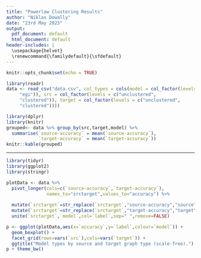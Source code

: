 ```yaml
---
title: "Powerlaw Clustering Results"
author: "Niklas Dewally"
date: "23rd May 2023"
output:
  pdf_document: default
  html_document: default
header-includes: | 
  \usepackage{helvet}
  \renewcommand{\familydefault}{\sfdefault}
---
```


```r
knitr::opts_chunk$set(echo = TRUE)
```

```r
library(readr)
data <- read_csv("data.csv", col_types = cols(model = col_factor(levels = c("triangle", 
     "egi")), src = col_factor(levels = c("unclustered", 
     "clustered")), target = col_factor(levels = c("unclustered", 
     "clustered"))))
```


```r
library(dplyr)
library(knitr)
grouped<- data %>% group_by(src,target,model) %>% 
  summarise(`source-accuracy` = mean(`source-accuracy`),
            `target-accuracy` = mean(`target-accuracy`))
knitr::kable(grouped)
```
* * * 

```r
library(tidyr)
library(ggplot2)
library(stringr)

plotData <- data %>%
  pivot_longer(cols=c(`source-accuracy`,`target-accuracy`),
               names_to="srctarget",values_to="accuracy") %>%
  
  mutate(`srctarget`=str_replace(`srctarget`,"source-accuracy","source")) %>%
  mutate(`srctarget`=str_replace(`srctarget`,"target-accuracy","target")) %>%    
  unite(`srctarget`,`model`,col=`label`,sep=" ",remove=FALSE) 

p <- ggplot(plotData,aes(x=`accuracy`,y=`label`,colour=`model`)) + 
  geom_boxplot() + 
  facet_grid(rows=vars(`src`),cols=vars(`target`)) +
  ggtitle("Model types by source and target graph type (scale-free).")
p + theme_bw()
```
